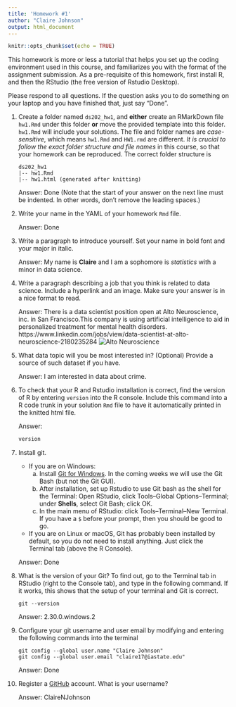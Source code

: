 ```yaml
---
title: 'Homework #1'
author: "Claire Johnson"
output: html_document
---
```


```r
knitr::opts_chunk$set(echo = TRUE)
```

This homework is more or less a tutorial that helps you set up the coding environment used in this course, and familiarizes you with the format of the assignment submission. 
As a pre-requisite of this homework, first install R, and then the RStudio (the free version of Rstudio Desktop). 

Please respond to all questions. If the question asks you to do something on your laptop and you have finished that, just say "Done". 

1. Create a folder named `ds202_hw1`, and **either** create an RMarkDown file `hw1.Rmd` under this folder **or** move the provided template into this folder. `hw1.Rmd` will include your solutions. The file and folder names are *case-sensitive*, which means `hw1.Rmd` and `HW1.rmd` are different. *It is crucial to follow the exact folder structure and file names* in this course, so that your homework can be reproduced. The correct folder structure is

    ```
    ds202_hw1
    |-- hw1.Rmd
    |-- hw1.html (generated after knitting)
    ```
    
    Answer: Done (Note that the start of your answer on the next line must be indented. In other words, don't remove the leading spaces.)

2. Write your name in the YAML of your homework `Rmd` file.

    Answer: Done

3. Write a paragraph to introduce yourself. Set your name in bold font and your major in italic. 

    Answer: My name is **Claire** and I am a sophomore is *statistics* with a minor in data science.
  
4. Write a paragraph describing a job that you think is related to data science. Include a hyperlink and an image. Make sure your answer is in a nice format to read. 

    Answer: There is a data scientist position open at Alto Neuroscience, inc. in San Francisco.This company is using artificial intelligence to aid in personalized treatment for mental health disorders.
    https://www.linkedin.com/jobs/view/data-scientist-at-alto-neuroscience-2180235284
    ![Alto Neuroscience](https://media-exp1.licdn.com/dms/image/C560BAQEycsyShmwivg/company-logo_200_200/0/1576824600487?e=2159024400&v=beta&t=3RmVYVJPbO4IAViC4Hp7uVcdSPKiGt0YTww9f_whQxE)
  
5. What data topic will you be most interested in? (Optional) Provide a source of such dataset if you have.

    Answer: I am interested in data about crime.
  
6. To check that your R and Rstudio installation is correct, find the version of R by entering `version` into the R console. Include this command into a R code trunk in your solution `Rmd` file to have it automatically printed in the knitted html file. 

    Answer: 
```r
version
```
  
7. Install git. 
    - If you are on Windows: 
        a. Install [Git for Windows](https://gitforwindows.org/). In the coming weeks we will use the Git Bash (but not the Git GUI). 
        b. After installation, set up Rstudio to use Git bash as the shell for the Terminal: Open RStudio, click Tools--Global Options--Terminal; under **Shells**, select Git Bash; click OK. 
        c. In the main menu of RStudio: click Tools--Terminal--New Terminal. If you have a `$` before your prompt, then you should be good to go.
    - If you are on Linux or macOS, Git has probably been installed by default, so you do not need to install anything. Just click the Terminal tab (above the R Console).

    Answer: Done
  
8. What is the version of your Git? To find out, go to the Terminal tab in RStudio (right to the Console tab), and type in the following command. If it works, this shows that the setup of your terminal and Git is correct. 
<!-- Then explore the bash command line and Git. -->

    ```
    git --version
    ```

    Answer: 2.30.0.windows.2
  
9. Configure your git username and user email by modifying and entering the following commands into the terminal

    ```
    git config --global user.name "Claire Johnson"
    git config --global user.email "claire17@iastate.edu"
    ```

    Answer: Done
  

10. Register a [GitHub](https://www.github.com) account. What is your username?

    Answer: ClaireNJohnson